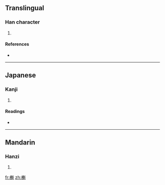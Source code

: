 ==Translingual==

===Han character===
{{Han char|rn=75|rad=木|as=14|sn=18|four=4491<sub>0</sub>|canj=木竹戈十 (DHIJ)}}

# {{defn|Han|sort=木14}}

====References====
* {{Han ref|kx=0559.200|dkj=15764|hdz=21309.110|uh=6AC6|ud=27334|bh=EFE1|bd=61409}}

----

==Japanese==

===Kanji===
{{ja-kanji|grade=|rs=木14}}

# {{defn|Japanese}}

====Readings====
* {{ja-readings|on=[[かい]] (kai)|kun=}}

----

==Mandarin==

===Hanzi===
{{cmn-hanzi|pin=[[kuí]] ([[kui2]])|wg=k'uei<sup>2</sup>}}

# {{defn|Mandarin}}

[[fr:櫆]]
[[zh:櫆]]